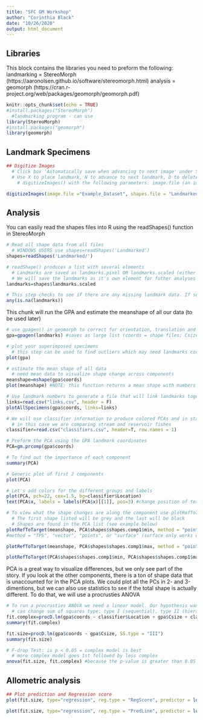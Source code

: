 ```yaml
---
title: "SFC GM Workshop"
author: "Corinthia Black"
date: "10/26/2020"
output: html_document
---
```


## Libraries
   This block contains the libraries you need to preform the following:
      landmarking = StereoMorph
                    (https://aaronolsen.github.io/software/stereomorph.html)
      analysis = geomorph
                    (https://cran.r-project.org/web/packages/geomorph/geomorph.pdf)
```r
knitr::opts_chunk$set(echo = TRUE)
#install.packages("StereoMorph")
  #landmarking program - can use 
library(StereoMorph)
#install.packages("geomorph")
library(geomorph)
```

## Landmark Specimens
```r
## Digitize Images
  # Click box 'Automatically save when advancing to next image' under Settings tab
  # Use X to place landmark, N to advance to next landmark, D to delete selected landmark
    # digitizeImages() with the following parameters: image.file (an image or folder of images to be digitized) and shapes.file (a file or folder where the digitized data will be saved)

digitizeImages(image.file ="Example_Dataset", shapes.file = "Landmarked", landmarks.ref="landmarks.txt")
```

## Analysis
You can easily read the shapes files into R using the readShapes() function in StereoMorph
```r
# Read all shape data from all files
  # WINDOWS USERS use shapes=readShapes('Landmarked')
shapes=readShapes('Landmarked/')

# readShape() produces a list with several elements
  # Landmarks are saved as landmarks.pixel OR landmarks.scaled (either matrix will work)
  # We will save the landmarks as it's own element for futher analyses
landmarks=shapes$landmarks.scaled

# This step checks to see if there are any missing landmark data. If so, you can go back and fix the data, or use estimate.missing() in geomorph if needed
any(is.na(landmarks))
```

This chunk will run the GPA and estimate the meanshape of all our data (to be used later)
```r
# use gpagen() in geomorph to correct for orientation, translation and size
gpa=gpagen(landmarks) #saves as large list (coords = shape files; Csize = centroid size)

# plot your superimposed specimens
  # this step can be used to find outliers which may need landmarks corrected
plot(gpa)

# estimate the mean shape of all data
  # need mean data to visualize shape change across components
meanshape=mshape(gpa$coords)
plot(meanshape) #NOTE: this function returns a mean shape with numbers in place of landmark names. These numbers will be used to create a links file that can outline the shape

# Use landmark numbers to generate a file that will link landmarks together with a line (this file is already provided for you)
links=read.csv("links.csv", header = F)
plotAllSpecimens(gpa$coords, links=links)
```

```r
# We will use classifier information to produce colored PCAs and in statistics
  # in this case we are comparing stream and reservoir fishes
classifier=read.csv("classifiers.csv", header=T, row.names = 1)

# Preform the PCA using the GPA landmark coordinates
PCA=gm.prcomp(gpa$coords)

# To find out the importance of each component
summary(PCA)

# Generic plot of first 2 components
plot(PCA)

# Let's add colors for the different groups and labels
plot(PCA, pch=22, cex=1.5, bg=classifier$Location)
text(PCA$x, labels = labels(PCA$x)[[1]], pos=3) #change position of text with pos (1=under, 2=left, 3=above, 4=right)

# To view what the shape changes are along the component use plotRefToTarget
  # The first shape listed will be grey and the last will be black
  # Shapes are found in the PCA list (see example below)
plotRefToTarget(meanshape, PCA$shapes$shapes.comp1$min, method = "points", links = links) # mean shape vs negative end of PC1
#method = "TPS", "vector", "points", or "surface" (surface only works with 3D data) try the different methods

plotRefToTarget(meanshape, PCA$shapes$shapes.comp1$max, method = "points", links = links) # mean shape vs positive end of PC1

plotRefToTarget(PCA$shapes$shapes.comp1$min, PCA$shapes$shapes.comp1$max, method = "points", links = links) #negative end of PC1 vs postitive end of PC1
```

PCA is a great way to visualize differences, but we only see part of the story. If you look at the other components, there is a ton of shape data that is unaccounted for in the PCA plots.
We could plot all the PCs in 2- and 3-dimentions, but we can also use statistics to see if the total shape is actually different.
To do that, we will use a procrusties ANOVA
```r
# To run a procrusties ANOVA we need a linear model. Our hypothesis wants to know if there are shape differences between stream fish and reservoir fish. We are also interested in if size may be a factor.
  # can change sum of squares type: type I (sequential), type II (hierarchical), or type III (marginal) sums of squares and cross-products computation - good summary here http://www.utstat.utoronto.ca/reid/sta442f/2009/typeSS.pdf
fit.complex=procD.lm(gpa$coords ~ classifier$Location + gpa$Csize + classifier$Location*gpa$Csize, SS.type = "III")
summary(fit.complex)

fit.size=procD.lm(gpa$coords ~ gpa$Csize, SS.type = "III")
summary(fit.size)

# F-drop Test: is p < 0.05 = complex model is best
  # more complex model goes 1st followed by less complex
anova(fit.size, fit.complex) #because the p-value is greater than 0.05 = simple model is best
```

## Allometric analysis
```r
## Plot prediction and Regression score
plot(fit.size, type="regression", reg.type = "RegScore", predictor = log(gpa$Csize), bg=classifier$Location, pch=22, cex=1.5)

plot(fit.size, type="regression", reg.type = "PredLine", predictor = log(gpa$Csize), bg=classifier$Location, pch=22, cex=1.5)
```